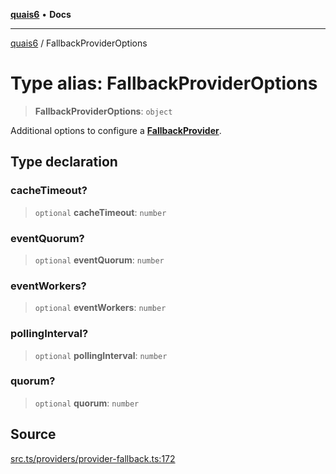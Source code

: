 [**quais6**](../README.md) • **Docs**

***

[quais6](../globals.md) / FallbackProviderOptions

# Type alias: FallbackProviderOptions

> **FallbackProviderOptions**: `object`

Additional options to configure a [**FallbackProvider**](../classes/FallbackProvider.md).

## Type declaration

### cacheTimeout?

> `optional` **cacheTimeout**: `number`

### eventQuorum?

> `optional` **eventQuorum**: `number`

### eventWorkers?

> `optional` **eventWorkers**: `number`

### pollingInterval?

> `optional` **pollingInterval**: `number`

### quorum?

> `optional` **quorum**: `number`

## Source

[src.ts/providers/provider-fallback.ts:172](https://github.com/dominant-strategies/quais-6.js/blob/aca1855329c3946c627ab7f16ac5304cea7d20c5/src.ts/providers/provider-fallback.ts#L172)
